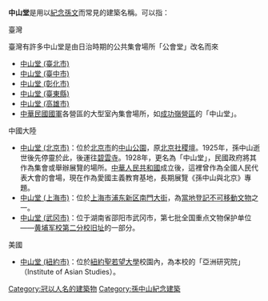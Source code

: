 {{提示|中山紀念堂|中山樓}}
'''中山堂'''是用以[[孫中山紀念|紀念孫文]]而常見的建築名稱。可以指：
;臺灣
臺灣有許多中山堂是由日治時期的公共集會場所「公會堂」改名而來
* [[中山堂_(臺北市)|中山堂 (臺北市)]]
* [[中山堂_(臺中市)|中山堂 (臺中市)]]
* [[中山堂_(彰化市)|中山堂 (彰化市)]]
* [[中山堂_(臺東縣)|中山堂 (臺東縣)]]
* [[中山堂_(高雄市)|中山堂 (高雄市)]]
* [[中華民國國軍|中華民國國軍]]各營區的大型室內集會場所，如[[成功嶺|成功嶺營區]]的「中山堂」。
;中國大陸
* [[中山堂_(北京市)|中山堂 (北京市)]]：位於[[北京市|北京市]]的[[北京中山公園|中山公園]]，原[[北京社稷壇|北京社稷壇]]。1925年，孫中山逝世後先停靈於此，後運往[[碧雲寺|碧雲寺]]。1928年，更名為「中山堂」，民國政府將其作為集會或舉辦展覽的場所。[[中華人民共和國|中華人民共和國]]成立後，這裡曾作為全國人民代表大會的會場，現在作為愛國主義教育基地，長期展覽《孫中山與北京》專題。
* [[中山堂_(上海市)|中山堂 (上海市)]]：位於[[上海市|上海市]][[浦东新区|浦东新区]][[惠南镇|南門大街]]，為[[浦东新区文物保护单位#浦东新区登记不可移动文物|當地登記不可移動文物]]之一。
* [[中山堂_(武冈市)|中山堂 (武冈市)]]：位于湖南省邵阳市武冈市，第七批全国重点文物保护单位——[[黄埔军校第二分校旧址|黄埔军校第二分校旧址]]的一部分。
;美國
* [[中山堂_(紐約市)|中山堂 (紐約市)]]：位於[[紐約市|紐約]][[聖若望大學#學術|聖若望大學]]校園內，為本校的「亞洲研究院」（Institute of Asian Studies）。

{{disambig|Cat=三字建築物消歧義|Z}}
[[Category:冠以人名的建築物|Category:冠以人名的建築物]]
[[Category:孫中山紀念建築|Category:孫中山紀念建築]]